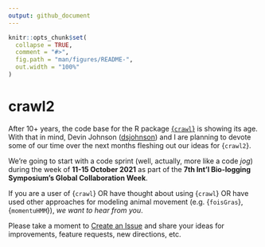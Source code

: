 ```yaml
---
output: github_document
---
```


<!-- README.md is generated from README.Rmd. Please edit that file -->

```r
knitr::opts_chunk$set(
  collapse = TRUE,
  comment = "#>",
  fig.path = "man/figures/README-",
  out.width = "100%"
)
```

# crawl2

<!-- badges: start -->
<!-- badges: end -->

After 10+ years, the code base for the R package
[{`crawl`}](https://github.com/NMML/crawl) is showing its age. With that in
mind, Devin Johnson ([dsjohnson](https://github.com/dsjohnson)) and I are
planning to devote some of our time over the next months fleshing out our ideas
for {`crawl2`}.

We're going to start with a code sprint (well, actually, more like a code _jog_)
during the week of **11-15 October 2021** as part of the **7th Int'l Bio-logging
Symposium's Global Collaboration Week**.

If you are a user of {`crawl`} OR have thought about using {`crawl`} OR have
used other approaches for modeling animal movement (e.g. {`foisGras`}, 
{`momentuHMM`}), _we want to hear from you_.

Please take a moment to [Create an Issue](https://github.com/jmlondon/crawl2/issues)
and share your ideas for improvements, feature requests, new directions, etc.

